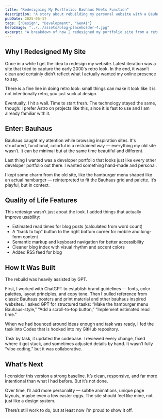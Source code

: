 ```yaml
---
title: "Redesigning My Portfolio: Bauhaus Meets Function"
description: "A story about rebuilding my personal website with a Bauhaus-inspired aesthetic, practical improvements, and help from GenAI."
pubDate: 2025-06-17
tags: ["Design", "Development", "GenAI"]
heroImage: "../../assets/blog-placeholder-4.jpg"
excerpt: "A breakdown of how I redesigned my portfolio site from a retro mess into a clean, Bauhaus-inspired digital home."
---
```


## Why I Redesigned My Site

Once in a while I get the idea to redesign my website. Latest iteration was a site that tried to capture the early 2000's retro look. In the end, it wasn’t clean and certainly didn’t reflect what I actually wanted my online presence to say.

There is a fine line in doing retro look: small things can make it look like it is not intentionally retro, you just suck at design.

Eventually, I hit a wall. Time to start fresh. The technology stayed the same, though: I prefer Astro on projects like this, since it is fast to use and I am already familiar with it.

## Enter: Bauhaus

Bauhaus caught my attention while browsing inspiration sites. It's structured, functional, colorful in a restrained way — everything my old site wasn’t. It can be minimal but at the same time beautiful and different.

Last thing I wanted was a developer portfolio that looks just like every other developer portfolio out there. I wanted something hand-made and personal.

I kept some charm from the old site, like the hamburger menu shaped like an actual hamburger — reinterpreted to fit the Bauhaus grid and palette. It’s playful, but in context.

## Quality of Life Features

This redesign wasn’t just about the look. I added things that actually improve usability:

- Estimated read times for blog posts (calculated from word count)
- A “back to top” button to the right bottom corner for mobile and long-form content
- Semantic markup and keyboard navigation for better accessibility
- Cleaner blog index with visual rhythm and accent colors
- Added RSS feed for blog

## How It Was Built

The rebuild was heavily assisted by GPT.

First, I worked with ChatGPT to establish brand guidelines — fonts, color palettes, layout principles, and copy tone. Then I pulled reference from classic Bauhaus posters and print material and other bauhaus inspired websites. I asked GPT for structured tasks: “Make the hamburger menu Bauhaus-style,” “Add a scroll-to-top button,” “Implement estimated read time.”

When we had bounced around ideas enough and task was ready, I fed the task into Codex that is hooked into my GitHub repository.

Task by task, it updated the codebase. I reviewed every change, fixed where it got stuck, and sometimes adjusted details by hand. It wasn’t fully “vibe coding,” but it was collaborative.

## What’s Next

I consider this version a strong baseline. It’s clean, responsive, and far more intentional than what I had before. But it’s not done.

Over time, I’ll add more personality — subtle animations, unique page layouts, maybe even a few easter eggs. The site should feel like mine, not just like a design system.

There’s still work to do, but at least now I’m proud to show it off.

